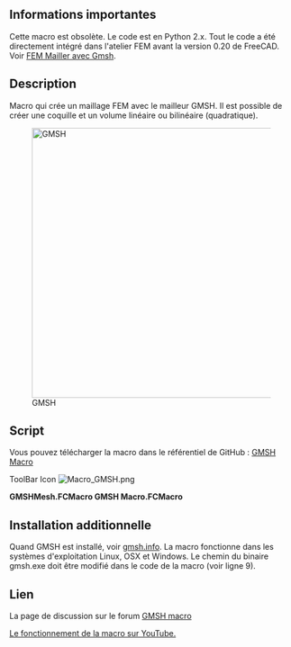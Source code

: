 <languages/>
{{Macro/fr
|Name=GMSH Macro
|Icon=Macro_GMSH.png
|Description=Créer des maillages FEM avec le générateur de maillage GMSH. Il est possible de créer des éléments linéaires ou bilinéaires (quadratiques) de poutre, de coque et de volume.
|Author=psicofil
|Version=1.0
|Date=2015-08-24
|FCVersion=Toutes
|Download=[https://wiki.freecad.org/images/a/a2/Macro_GMSH.png Icône de la barre d'outils]
|SeeAlso = [[FEM MeshGmshFromShape/fr|FEM Maillage MEF à partir d'une forme avec Gmsh]]
}}

<span id="Important_information"></span>
==Informations importantes==

Cette macro est obsolète. Le code est en Python 2.x. Tout le code a été directement intégré dans l'atelier FEM avant la version 0.20 de FreeCAD. Voir [[FEM_MeshGmshFromShape/fr|FEM Mailler avec Gmsh]].

==Description==

Macro qui crée un maillage FEM avec le mailleur GMSH. Il est possible de créer une coquille et un volume linéaire ou bilinéaire (quadratique).

{{Codeextralink|https://raw.githubusercontent.com/psicofil/Macros_FreeCAD/master/Macros/GMSHMesh.FCMacro}}

[[File:Macro GMSH00.png|480px|GMSH]]

==Script==
Vous pouvez télécharger la macro dans le référentiel de GitHub : [https://github.com/psicofil/Macros_FreeCAD/blob/master/Macros/GMSHMesh.FCMacro GMSH Macro]

ToolBar Icon [[Image:Macro_GMSH.png]]

'''GMSHMesh.FCMacro GMSH Macro.FCMacro'''

==Installation additionnelle==
Quand GMSH est installé, voir  [http://gmsh.info/ gmsh.info]. La macro fonctionne dans les systèmes d'exploitation Linux, OSX et Windows. Le chemin du binaire gmsh.exe doit être modifié dans le code de la macro (voir ligne 9).

==Lien==
La page de discussion sur le forum [https://forum.freecad.org/viewtopic.php?t=11182 GMSH macro]

[https://www.youtube.com/watch?v=ZcG5EEUe3yc Le fonctionnement de la macro sur YouTube.]
{{clear}}